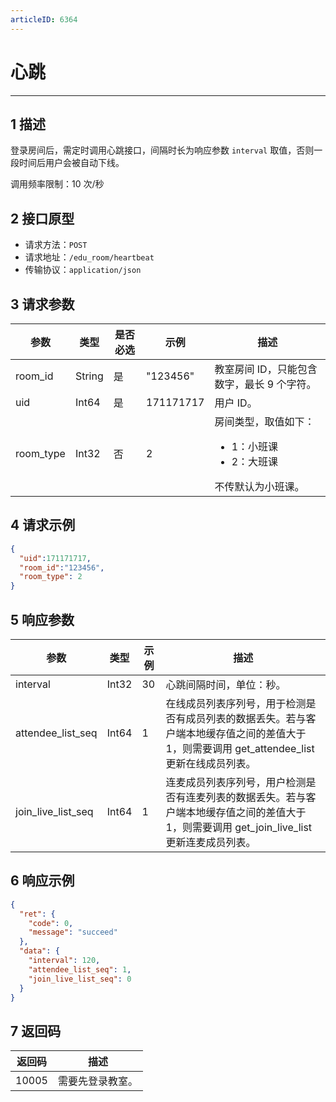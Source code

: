```yaml
---
articleID: 6364
---
```

<style>
table th:nth-of-type(1) { min-width: 120px; width: 15%; }
table th:nth-of-type(2) { min-width: 120px; width: 15%; }
table th:nth-of-type(3) { min-width: 120px; width: 15%; }
table th:nth-of-type(4) { min-width: 120px; width: 15%; }
table th:nth-of-type(5) { min-width: 120px; width: 40%; }
table {width: 100%;}
</style>


# 心跳
---
## 1 描述

登录房间后，需定时调用心跳接口，间隔时长为响应参数 `interval` 取值，否则一段时间后用户会被自动下线。

调用频率限制：10 次/秒



## 2 接口原型

* 请求方法：`POST`
* 请求地址：`/edu_room/heartbeat`
* 传输协议：`application/json`



## 3 请求参数

| 参数    | 类型   | 是否必选 | 示例      | 描述       |
| ------- | ------ | -------- | --------- | ---------- |
| room_id | String | 是       | "123456"  | 教室房间 ID，只能包含数字，最长 9 个字符。 |
| uid     | Int64  | 是       | 171171717 | 用户 ID。     |
| room_type | Int32  | 否	| 2	    | 房间类型，取值如下： <ul><li>1：小班课</li><li>2：大班课</li></ul>   不传默认为小班课。 |


## 4 请求示例

```json
{
  "uid":171171717,
  "room_id":"123456",
  "room_type": 2
}
```



## 5 响应参数

| 参数               | 类型  | 示例 | 描述                                                 |
| ------------------ | ----- | ---- | ---------------------------------------------------- |
| interval           | Int32 | 30   | 心跳间隔时间，单位：秒。                                 |
| attendee_list_seq  | Int64 | 1    | 在线成员列表序列号，用于检测是否有成员列表的数据丢失。若与客户端本地缓存值之间的差值大于 1，则需要调用 get_attendee_list 更新在线成员列表。 |
| join_live_list_seq | Int64 | 1    | 连麦成员列表序列号，用户检测是否有连麦列表的数据丢失。若与客户端本地缓存值之间的差值大于 1，则需要调用 get_join_live_list 更新连麦成员列表。 |



## 6 响应示例

```json
{
  "ret": {
    "code": 0,
    "message": "succeed"
  },
  "data": {
    "interval": 120,
    "attendee_list_seq": 1,
    "join_live_list_seq": 0
  }
}
```



## 7 返回码

| 返回码 | 描述           |
| ------ | -------------- |
| 10005  | 需要先登录教室。 |
